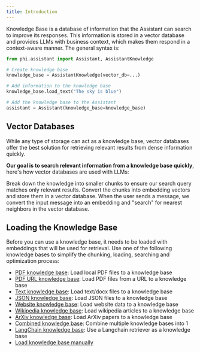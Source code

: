 ```yaml
---
title: Introduction
---
```


Knowledge Base is a database of information that the Assistant can search to improve its responses. This information is stored in a vector database and provides LLMs with business context, which makes them respond in a context-aware manner. The general syntax is:

```python
from phi.assistant import Assistant, AssistantKnowledge

# Create knowledge base
knowledge_base = AssistantKnowledge(vector_db=...)

# Add information to the knowledge base
knowledge_base.load_text("The sky is blue")

# Add the knowledge base to the Assistant
assistant = Assistant(knowledge_base=knowledge_base)
```

## Vector Databases

While any type of storage can act as a knowledge base, vector databases offer the best solution for retrieving relevant results from dense information quickly.

**Our goal is to search relevant information from a knowledge base quickly**, here's how vector databases are used with LLMs:

<Steps>
  <Step title="Chunk the information">
    Break down the knowledge into smaller chunks to ensure our search query matches only relevant results.
  </Step>
  <Step title="Load the knowledge base">
    Convert the chunks into embedding vectors and store them in a vector database.
  </Step>
  <Step title="Search the knowledge base">
    When the user sends a message, we convert the input message into an embedding and "search" for nearest neighbors in the vector database.
  </Step>
</Steps>

## Loading the Knowledge Base

Before you can use a knowledge base, it needs to be loaded with embeddings that will be used for retrieval. Use one of the following knowledge bases to simplify the chunking, loading, searching and optimization process:

- [PDF knowledge base](/knowledge/pdf): Load local PDF files to a knowledge base
- [PDF URL knowledge base](/knowledge/pdf-url): Load PDF files from a URL to a knowledge base
- [Text knowledge base](/knowledge/text): Load text/docx files to a knowledge base
- [JSON knowledge base](/knowledge/json): Load JSON files to a knowledge base
- [Website knowledge base](/knowledge/website): Load website data to a knowledge base
- [Wikipedia knowledge base](/knowledge/wikipedia): Load wikipedia articles to a knowledge base
- [ArXiv knowledge base](/knowledge/arxiv): Load ArXiv papers to a knowledge base
- [Combined knowledge base](/knowledge/combined): Combine multiple knowledge bases into 1
- [LangChain knowledge base](/knowledge/langchain): Use a Langchain retriever as a knowledge base
- [Load knowledge base manually](/knowledge/manual)

